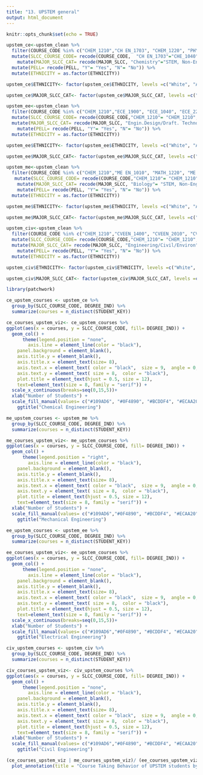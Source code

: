 ```yaml
---
title: "13. UPSTEM general"
output: html_document
---
```


```r
knitr::opts_chunk$set(echo = TRUE)
```


```r

upstem_ce<-upstem_clean %>%
  filter(COURSE_CODE %in% c("CHEM_1210","CH EN_1703", "CHEM_1220", "PHYS_2210", "CH EN_1703", "CH EN_2310", "CH EN_2300","CH EN_2800", "CH EN_2450")) %>% 
  mutate(SLCC_COURSE_CODE= recode(COURSE_CODE,  "CH EN_1703"="CHE_1040", "CH EN_2310" = "CHEM_2310","CH EN_2300" = "ENGR_2300", "CH EN_2800" = "CHE_2800", "CH EN_2450"= "CHE_2450", "CHEM_1210"= "CHEM_1210",  "CHEM_1220"= "CHEM_1220", "PHYS_2210" = "PHYS_2210" )) %>%
    mutate(MAJOR_SLCC_CAT= recode(MAJOR_SLCC, "Chemistry"="STEM, Non-Engineering", "Engineering/Materials Science" = "Engineering","Pre-Health Sciences" = "STEM, Non-Engineering", "Engineering/Chemical" = "Engineering", "Environmental Geology"= "STEM, Non-Engineering", "Psychology"= "STEM, Non-Engineering",  "Engineering/Civil/Environ"= "Engineering", "General Studies" = "General Studies", "Engineering/Electrical"="Engineering", "Physics"="STEM, Non-Engineering" )) %>%
  mutate(PELL= recode(PELL, "Y"= "Yes", "N"= "No")) %>%
  mutate(ETHNICITY = as.factor(ETHNICITY))

upstem_ce$ETHNICITY<- factor(upstem_ce$ETHNICITY, levels =c("White", "Asian", "More than One", "Hispanic", "Black","Unknown", "Non-Resident Alien"), ordered = TRUE)

upstem_ce$MAJOR_SLCC_CAT<- factor(upstem_ce$MAJOR_SLCC_CAT, levels =c("Engineering", "STEM, Non-Engineering", "General Studies", "Other"), ordered = TRUE)

upstem_ee<-upstem_clean %>%
  filter(COURSE_CODE %in% c("CHEM_1210","ECE_1900", "ECE_1040", "ECE_2240", "ECE_2280")) %>%
  mutate(SLCC_COURSE_CODE= recode(COURSE_CODE,"CHEM_1210"= "CHEM_1210","ECE_1900"="EE_1010","ECE_1040"= "EE_1270","ECE_2240"= "EE_2260", "ECE_2280"= "EE_2280")) %>%
  mutate(MAJOR_SLCC_CAT= recode(MAJOR_SLCC, "Engin.Design/Draft. Technology"="Engineering", "General Studies" = "General Studies", "Engineering/Civil/Environ"= "Engineering","Manufacturing Engineering Tech"= "Engineering", "Engineering/Computer" = "Engineering", "Psychology"= "STEM, Non-Engineering", "Engineering/Electrical"="Engineering")) %>%
    mutate(PELL= recode(PELL, "Y"= "Yes", "N"= "No")) %>%
  mutate(ETHNICITY = as.factor(ETHNICITY))

upstem_ee$ETHNICITY<- factor(upstem_ee$ETHNICITY, levels =c("White", "Asian", "More than One", "Hispanic", "Black","Unknown", "Non-Resident Alien"), ordered = TRUE)

upstem_ee$MAJOR_SLCC_CAT<- factor(upstem_ee$MAJOR_SLCC_CAT, levels =c("Engineering", "STEM, Non-Engineering", "General Studies", "Other"), ordered = TRUE)

upstem_me<-upstem_clean %>%
  filter(COURSE_CODE %in% c("CHEM_1210","ME EN_1010", "MATH_1220", "ME EN_1000", "ME EN_2550", "ME EN_2010", "ME EN_2650","ME EN_2450")) %>%
   mutate(SLCC_COURSE_CODE= recode(COURSE_CODE,"CHEM_1210"= "CHEM_1210", "ME EN_1010" = "ENGR_1030", "MATH_1220"= "MATH_1220", "ME EN_1000"= "MEEN_1000", "ME EN_2550" = "ENGR_2550", "ME EN_2010"= "ENGR_2010", "ME EN_2650" = "MEEN_2650","ME EN_2450"= "ENGR_2450")) %>%
    mutate(MAJOR_SLCC_CAT= recode(MAJOR_SLCC, "Biology"= "STEM, Non-Engineering",  "Engineering/Electrical"="Engineering", "General Studies" = "General Studies", "Chemistry/Physical Sci"= "STEM, Non-Engineering","Engineering/Materials Science" = "Engineering", "Machining Technology" = "STEM, Non-Engineering", "Computer Sci & Info Systems"= "STEM, Non-Engineering", "Engineering/Mechanical" = "Engineering", "Manufacturing Engineering Tech"= "Engineering", "Engineering/Civil/Environ"= "Engineering", "English as a Second Language"= "Other", "Psychology"="STEM, Non-Engineering")) %>%
    mutate(PELL= recode(PELL, "Y"= "Yes", "N"= "No")) %>%
  mutate(ETHNICITY = as.factor(ETHNICITY))

upstem_me$ETHNICITY<- factor(upstem_me$ETHNICITY, levels =c("White", "Asian", "More than One", "Hispanic", "Black","Unknown", "Non-Resident Alien"), ordered = TRUE)

upstem_me$MAJOR_SLCC_CAT<- factor(upstem_me$MAJOR_SLCC_CAT, levels =c("Engineering", "STEM, Non-Engineering", "General Studies", "Other"), ordered = TRUE)

upstem_civ<-upstem_clean %>%
  filter(COURSE_CODE %in% c("CHEM_1210","CVEEN_1400", "CVEEN_2010", "CVEEN_2000", "CVEEN_2750", "CVEEN_2300", "CVEEN_1400","CVEEN_2410", "MG EN_2400", "CVEEN_2310"))%>%
  mutate(SLCC_COURSE_CODE= recode(COURSE_CODE,"CHEM_1210"= "CHEM_1210", "CVEEN_1400"= "CEEN_1100", "CVEEN_2010"= "ENGR_2010", "CVEEN_2000"= "ENGR_2950", "CVEEN_2750"= "ENGR_1040", "CVEEN_2300"= "ENGR_2320", "CVEEN_1400"= "ARCH_1310", "CVEEN_2410"= "CEEN_2240","MG EN_2400"= "CEEN_2240", "CVEEN_2310"= "ENGR_2550"))%>%
  mutate(MAJOR_SLCC_CAT= recode(MAJOR_SLCC, "Engineering/Civil/Environ"= "Engineering","Engineering/Mechanical" = "Engineering", "General Studies" = "General Studies","Psychology"="STEM, Non-Engineering")) %>%
    mutate(PELL= recode(PELL, "Y"= "Yes", "N"= "No")) %>%
  mutate(ETHNICITY = as.factor(ETHNICITY))

upstem_civ$ETHNICITY<- factor(upstem_civ$ETHNICITY, levels =c("White", "Asian", "More than One", "Hispanic", "Black","Unknown", "Non-Resident Alien"), ordered = TRUE)

upstem_civ$MAJOR_SLCC_CAT<- factor(upstem_civ$MAJOR_SLCC_CAT, levels =c("Engineering", "STEM, Non-Engineering", "General Studies", "Other"), ordered = TRUE)

```

```r
library(patchwork)

ce_upstem_courses <- upstem_ce %>% 
  group_by(SLCC_COURSE_CODE, DEGREE_IND) %>% 
  summarize(courses = n_distinct(STUDENT_KEY))

ce_courses_upstem_viz<- ce_upstem_courses %>%
ggplot(aes(x = courses, y = SLCC_COURSE_CODE, fill= DEGREE_IND)) +
  geom_col() +
      theme(legend.position = "none",
        axis.line = element_line(color = "black"),  
    panel.background = element_blank(),
    axis.title.y = element_blank(),
    axis.title.x = element_text(size= 8),  
    axis.text.x = element_text( color = "black",  size = 9,  angle = 0,  hjust = .5),  
    axis.text.y = element_text( size = 8,  color = "black"),  
    plot.title = element_text(hjust = 0.5, size = 12),  
    text=element_text(size = 8, family = "serif")) +
  scale_x_continuous(breaks=seq(0,15,5))+
  xlab("Number of Students") +
  scale_fill_manual(values= c("#109AD6", "#0F4890", "#BCDDF4", "#ECAA20","#CA8B2A", "#843F23")) + 
    ggtitle("Chemical Engineering")

me_upstem_courses <- upstem_me %>% 
  group_by(SLCC_COURSE_CODE, DEGREE_IND) %>% 
  summarize(courses = n_distinct(STUDENT_KEY))

me_courses_upstem_viz<- me_upstem_courses %>%
ggplot(aes(x = courses, y = SLCC_COURSE_CODE, fill= DEGREE_IND)) +
  geom_col() +
      theme(legend.position = "right",
        axis.line = element_line(color = "black"),  
    panel.background = element_blank(),
    axis.title.y = element_blank(),
    axis.title.x = element_text(size= 8),  
    axis.text.x = element_text( color = "black",  size = 9,  angle = 0,  hjust = .5),  
    axis.text.y = element_text( size = 8,  color = "black"),  
    plot.title = element_text(hjust = 0.5, size = 12),  
    text=element_text(size = 8, family = "serif")) +
  xlab("Number of Students") +
  scale_fill_manual(values= c("#109AD6","#0F4890", "#BCDDF4", "#ECAA20","#CA8B2A", "#843F23")) + 
    ggtitle("Mechanical Engineering")

ee_upstem_courses <- upstem_ee %>% 
  group_by(SLCC_COURSE_CODE, DEGREE_IND) %>% 
  summarize(courses = n_distinct(STUDENT_KEY))

ee_courses_upstem_viz<- ee_upstem_courses %>%
ggplot(aes(x = courses, y = SLCC_COURSE_CODE, fill= DEGREE_IND)) +
  geom_col() +
      theme(legend.position = "none",
        axis.line = element_line(color = "black"),  
    panel.background = element_blank(),
    axis.title.y = element_blank(),
    axis.title.x = element_text(size= 8),  
    axis.text.x = element_text( color = "black",  size = 9,  angle = 0,  hjust = .5),  
    axis.text.y = element_text( size = 8,  color = "black"),  
    plot.title = element_text(hjust = 0.5, size = 12),  
    text=element_text(size = 8, family = "serif")) +
  scale_x_continuous(breaks=seq(0,15,5))+
  xlab("Number of Students") +
  scale_fill_manual(values= c("#109AD6","#0F4890", "#BCDDF4", "#ECAA20","#CA8B2A", "#843F23")) + 
    ggtitle("Electrical Engineering")

civ_upstem_courses <- upstem_civ %>% 
  group_by(SLCC_COURSE_CODE, DEGREE_IND) %>% 
  summarize(courses = n_distinct(STUDENT_KEY))

civ_courses_upstem_viz<- civ_upstem_courses %>%
ggplot(aes(x = courses, y = SLCC_COURSE_CODE, fill= DEGREE_IND)) +
  geom_col() +
      theme(legend.position = "none",
        axis.line = element_line(color = "black"),  
    panel.background = element_blank(),
    axis.title.y = element_blank(),
    axis.title.x = element_text(size= 8),  
    axis.text.x = element_text( color = "black",  size = 9,  angle = 0,  hjust = .5),  
    axis.text.y = element_text( size = 8,  color = "black"),  
    plot.title = element_text(hjust = 0.5, size = 12),  
    text=element_text(size = 8, family = "serif")) +
  xlab("Number of Students") +
  scale_fill_manual(values= c("#109AD6","#0F4890", "#BCDDF4", "#ECAA20","#CA8B2A", "#843F23")) + 
    ggtitle("Civil Engineering")

(ce_courses_upstem_viz | me_courses_upstem_viz)/ (ee_courses_upstem_viz | civ_courses_upstem_viz)  &
  plot_annotation(title = "Course Taking Behavior of UPSTEM students by Degree Type", theme = theme(plot.title = element_text(size = 16, family = "serif")))  

```

